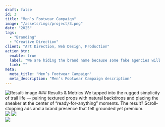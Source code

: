 ---
draft: false
id: 3
title: "Men’s Footwear Campaign"
image: "/assets/imgs/project/3.png"
date: "2025"
tags:
  - "Branding"
  - "Creative Direction"
client: "Art Direction, Web Design, Production"
action_btn:
  enable: true
  label: "We are hiding the brand name because some fake agencies will approach our client and disturb their peace."
  link: ""
meta:
  meta_title: "Men’s Footwear Campaign"
  meta_description: "Men’s Footwear Campaign description"
---

<Statement title="A new entrant in the men’s sneaker market needed high-impact visuals and brand storytelling to cut through the clutter and build aspirational value around everyday shoes."/>
<img className="w-full" alt="Result-image" src="/assets/imgs/gallery/img-s-100.jpg" /> 
### Results & Metrics
We tapped into the rugged simplicity of trail life — pairing textured props with natural backdrops and placing the sneaker at the center of “ready-for-anything” moments. The result? Scroll-stopping ads and a brand presence that felt grounded yet premium.


<div className="font-primary mt-[33px]  grid grid-cols-1 md:grid-cols-4">
<ResultBox value="44%" title="increase in add-to-cart sessions from Instagram"/>
<ResultBox value="2.8x" title="ROAS through video-based remarketing"/>
<ResultBox value="71%" title=" improvement in brand recall via UGC collabs"/>
<ResultBox value="35%" title="return customer rate within first quarter"/>
</div>

<div className="pt-[60px] xl:pt-[130px] grid grid-cols-2 gap-[10px] lg:gap-[30px]">
  <img src="/assets/imgs/gallery/img-s-101.jpg" className="object-cover w-full h-full"/>
  <img src="/assets/imgs/gallery/img-s-102.jpg" className="object-cover w-full h-full"/>
</div>
<img src="/assets/imgs/gallery/img-s-103.jpg" className="object-cover w-full h-full mt-[30px]"/>

